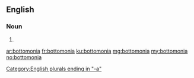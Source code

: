 ==English==

===Noun===
{{head|en}}

# {{plural of|bottomonium}}

[[Category:English plurals ending in "-a"]]

[[ar:bottomonia]]
[[fr:bottomonia]]
[[ku:bottomonia]]
[[mg:bottomonia]]
[[my:bottomonia]]
[[no:bottomonia]]